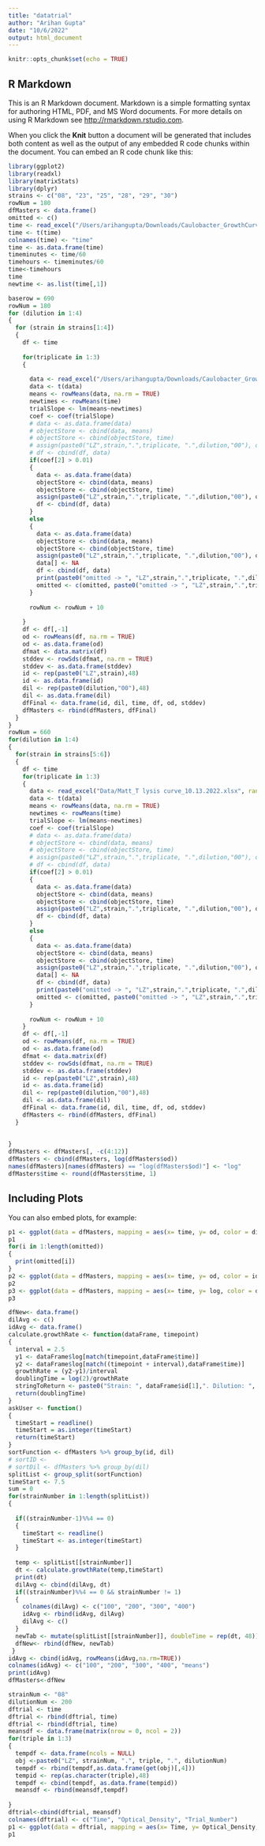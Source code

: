 ```yaml
---
title: "datatrial"
author: "Arihan Gupta"
date: "10/6/2022"
output: html_document
---
```


```r
knitr::opts_chunk$set(echo = TRUE)
```

## R Markdown

This is an R Markdown document. Markdown is a simple formatting syntax for authoring HTML, PDF, and MS Word documents. For more details on using R Markdown see <http://rmarkdown.rstudio.com>.

When you click the **Knit** button a document will be generated that includes both content as well as the output of any embedded R code chunks within the document. You can embed an R code chunk like this:

```r
library(ggplot2)
library(readxl)
library(matrixStats)
library(dplyr)
strains <- c("08", "23", "25", "28", "29", "30")
rowNum = 180
dfMasters <- data.frame()
omitted <- c()
time <- read_excel("/Users/arihangupta/Downloads/Caulobacter_GrowthCurve_AG-main/Data/Matt_T lysis curve_2022092.xlsx", range = paste0("B", 56,":AW",56), col_names = FALSE)
time <- t(time)
colnames(time) <- "time"
time <- as.data.frame(time)
timeminutes <- time/60
timehours <- timeminutes/60
time<-timehours
time
newtime <- as.list(time[,1])
```

```r
baserow = 690
rowNum = 180
for (dilution in 1:4)
{
  for (strain in strains[1:4])
  {
    df <- time
    
    for(triplicate in 1:3)
    {
      
      data <- read_excel("/Users/arihangupta/Downloads/Caulobacter_GrowthCurve_AG-main/Data/Matt_T lysis curve_2022092.xlsx", range = paste0("B", rowNum,":AW",rowNum+2), col_names = FALSE)
      data <- t(data)
      means <- rowMeans(data, na.rm = TRUE)
      newtimes <- rowMeans(time)
      trialSlope <- lm(means~newtimes)
      coef <- coef(trialSlope)
      # data <- as.data.frame(data)
      # objectStore <- cbind(data, means)
      # objectStore <- cbind(objectStore, time)
      # assign(paste0("LZ",strain,".",triplicate, ".",dilution,"00"), objectStore)
      # df <- cbind(df, data)
      if(coef[2] > 0.01)
      {
        data <- as.data.frame(data)
        objectStore <- cbind(data, means)
        objectStore <- cbind(objectStore, time)
        assign(paste0("LZ",strain,".",triplicate, ".",dilution,"00"), objectStore)
        df <- cbind(df, data)
      }
      else
      {
        data <- as.data.frame(data)
        objectStore <- cbind(data, means)
        objectStore <- cbind(objectStore, time)
        assign(paste0("LZ",strain,".",triplicate, ".",dilution,"00"), objectStore)
        data[] <- NA
        df <- cbind(df, data)
        print(paste0("omitted -> ", "LZ",strain,".",triplicate, ".",dilution,"00"))
        omitted <- c(omitted, paste0("omitted -> ", "LZ",strain,".",triplicate, ".",dilution,"00"))
      }
      
      rowNum <- rowNum + 10
      
    }
    df <- df[,-1]
    od <- rowMeans(df, na.rm = TRUE)
    od <- as.data.frame(od)
    dfmat <- data.matrix(df)
    stddev <- rowSds(dfmat, na.rm = TRUE)
    stddev <- as.data.frame(stddev)
    id <- rep(paste0("LZ",strain),48)
    id <- as.data.frame(id)
    dil <- rep(paste0(dilution,"00"),48)
    dil <- as.data.frame(dil)
    dfFinal <- data.frame(id, dil, time, df, od, stddev)
    dfMasters <- rbind(dfMasters, dfFinal)
  }
}
rowNum = 660
for(dilution in 1:4)
{
  for(strain in strains[5:6])
  {
    df <- time
    for(triplicate in 1:3)
    {
      data <- read_excel("Data/Matt_T lysis curve_10.13.2022.xlsx", range = paste0("B", rowNum,":AW",rowNum+2), col_names = FALSE)
      data <- t(data)
      means <- rowMeans(data, na.rm = TRUE)
      newtimes <- rowMeans(time)
      trialSlope <- lm(means~newtimes)
      coef <- coef(trialSlope)
      # data <- as.data.frame(data)
      # objectStore <- cbind(data, means)
      # objectStore <- cbind(objectStore, time)
      # assign(paste0("LZ",strain,".",triplicate, ".",dilution,"00"), objectStore)
      # df <- cbind(df, data)
      if(coef[2] > 0.01)
      {
        data <- as.data.frame(data)
        objectStore <- cbind(data, means)
        objectStore <- cbind(objectStore, time)
        assign(paste0("LZ",strain,".",triplicate, ".",dilution,"00"), objectStore)
        df <- cbind(df, data)
      }
      else
      {
        data <- as.data.frame(data)
        objectStore <- cbind(data, means)
        objectStore <- cbind(objectStore, time)
        assign(paste0("LZ",strain,".",triplicate, ".",dilution,"00"), objectStore)
        data[] <- NA
        df <- cbind(df, data)
        print(paste0("omitted -> ", "LZ",strain,".",triplicate, ".",dilution,"00"))
        omitted <- c(omitted, paste0("omitted -> ", "LZ",strain,".",triplicate, ".",dilution,"00"))
      }
      
      rowNum <- rowNum + 10
    }
    df <- df[,-1]
    od <- rowMeans(df, na.rm = TRUE)
    od <- as.data.frame(od)
    dfmat <- data.matrix(df)
    stddev <- rowSds(dfmat, na.rm = TRUE)
    stddev <- as.data.frame(stddev)
    id <- rep(paste0("LZ",strain),48)
    id <- as.data.frame(id)
    dil <- rep(paste0(dilution,"00"),48)
    dil <- as.data.frame(dil)
    dfFinal <- data.frame(id, dil, time, df, od, stddev)
    dfMasters <- rbind(dfMasters, dfFinal)
  }
  
    
}
dfMasters <- dfMasters[, -c(4:12)]
dfMasters <- cbind(dfMasters, log(dfMasters$od))
names(dfMasters)[names(dfMasters) == "log(dfMasters$od)"] <- "log"
dfMasters$time <- round(dfMasters$time, 1)
```
## Including Plots

You can also embed plots, for example:

```r
p1 <- ggplot(data = dfMasters, mapping = aes(x= time, y= od, color = dil)) + xlab("Time") + ylab("Optical Density") + labs(colour = "Dilution") + geom_line() + geom_errorbar(aes(ymin = od-stddev, ymax = od+stddev,width = 0.2)) + facet_wrap(~id)
p1
for(i in 1:length(omitted))
{
  print(omitted[i])
}
p2 <- ggplot(data = dfMasters, mapping = aes(x= time, y= od, color = id)) + geom_line() + xlab("Time") + ylab("Optical Density") + labs(colour = "Strain") + geom_errorbar(aes(ymin = od-stddev, ymax = od+stddev,width = 0.2)) + facet_wrap(~dil)
p2
p3 <- ggplot(data = dfMasters, mapping = aes(x= time, y= log, color = dil)) + geom_line() + xlab("Time") + ylab("Log of Optical Density") + labs(colour = "Strain") + facet_wrap(~id)
p3
```
```r
dfNew<- data.frame()
dilAvg <- c()
idAvg <- data.frame()
calculate.growthRate <- function(dataFrame, timepoint)
{
  interval = 2.5
  y1 <- dataFrame$log[match(timepoint,dataFrame$time)]
  y2 <- dataFrame$log[match((timepoint + interval),dataFrame$time)]
  growthRate = (y2-y1)/interval
  doublingTime = log(2)/growthRate
  stringToReturn <- paste0("Strain: ", dataFrame$id[1],". Dilution: ", dataFrame$dil[1],". Doubling Time: ", doublingTime )
  return(doublingTime)
}
askUser <- function()
{
  timeStart = readline()
  timeStart = as.integer(timeStart)
  return(timeStart)
}
sortFunction <- dfMasters %>% group_by(id, dil)
# sortID <- 
# sortDil <- dfMasters %>% group_by(dil)
splitList <- group_split(sortFunction)
timeStart <- 7.5
sum = 0
for(strainNumber in 1:length(splitList))
{
  
  if((strainNumber-1)%%4 == 0)
  {
    timeStart <- readline()
    timeStart <- as.integer(timeStart)
  }
  
  temp <- splitList[[strainNumber]]
  dt <- calculate.growthRate(temp,timeStart)
  print(dt)
  dilAvg <- cbind(dilAvg, dt)
  if((strainNumber)%%4 == 0 && strainNumber != 1)
  {
    colnames(dilAvg) <- c("100", "200", "300", "400")
    idAvg <- rbind(idAvg, dilAvg)
    dilAvg <- c()
  }
  newTab <- mutate(splitList[[strainNumber]], doubleTime = rep(dt, 48))
  dfNew<- rbind(dfNew, newTab)
 }
idAvg <- cbind(idAvg, rowMeans(idAvg,na.rm=TRUE))
colnames(idAvg) <- c("100", "200", "300", "400", "means")
print(idAvg)
dfMasters<-dfNew
```

```r
strainNum <- "08"
dilutionNum <- 200
dftrial <- time
dftrial <- rbind(dftrial, time)
dftrial <- rbind(dftrial, time)
meansdf <- data.frame(matrix(nrow = 0, ncol = 2))
for(triple in 1:3)
{
  tempdf <- data.frame(ncols = NULL)
  obj <-paste0("LZ", strainNum, ".", triple, ".", dilutionNum)
  tempdf <- rbind(tempdf,as.data.frame(get(obj)[,4]))
  tempid <- rep(as.character(triple),48)
  tempdf <- cbind(tempdf, as.data.frame(tempid))
  meansdf <- rbind(meansdf,tempdf)
  
}
dftrial<-cbind(dftrial, meansdf)
colnames(dftrial) <- c("Time", "Optical_Density", "Trial_Number")
p1 <- ggplot(data = dftrial, mapping = aes(x= Time, y= Optical_Density, color = Trial_Number)) + geom_line()
p1
```